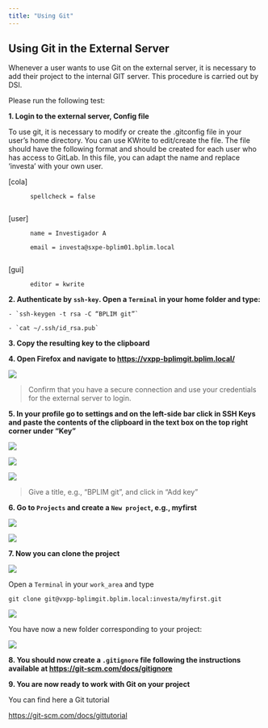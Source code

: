 ```yaml
---
title: "Using Git"
---
```



## Using Git in the External Server

Whenever a user wants to use Git on the external server, it is necessary to add their project to the internal GIT server. This procedure is carried out by DSI.

Please run the following test:

**1.	Login to the external server, Config file**

To use git, it is necessary to modify or create the .gitconfig file in your user's home directory. You can use KWrite to edit/create the file. The file should have the following format and should be created for each user who has access to GitLab. In this file, you can adapt the name and replace 'investa' with your own user.


  [cola]
  
          spellcheck = false
          
  [user]
  
          name = Investigador A
          
          email = investa@sxpe-bplim01.bplim.local
          
  [gui]
  
          editor = kwrite




**2.	Authenticate by `ssh-key`. Open a `Terminal` in your home folder and type:**

    - `ssh-keygen -t rsa -C “BPLIM git”`

    - `cat ~/.ssh/id_rsa.pub`
    
    

**3.	Copy the resulting key to the clipboard**



**4.	Open Firefox and navigate to [https://vxpp-bplimgit.bplim.local/](https://vxpp-bplimgit.bplim.local/)**


![](images/fig1.png)

> Confirm that you have a secure connection and use your credentials for the external server to login. 



**5.	In your profile go to settings and on the left-side bar click in SSH Keys and paste the contents of the clipboard in the text box on the top right corner under "Key"**

![](images/fig2.png)

![](images/fig3.png)

![](images/fig4.png)

> Give a title, e.g., "BPLIM git", and click in "Add key"




**6. Go to `Projects` and create a `New project`, e.g., myfirst**


![](images/fig5.png)


![](images/fig7.png)



**7. Now you can clone the project**


![](images/fig6.png)

Open a `Terminal` in your `work_area` and type

`git clone git@vxpp-bplimgit.bplim.local:investa/myfirst.git`


![](images/fig8.png)



You have now a new folder corresponding to your project:

![](images/fig9.png)



**8. You should now create a `.gitignore` file following the instructions available at [https://git-scm.com/docs/gitignore](https://git-scm.com/docs/gitignore)**



**9. You are now ready to work with Git on your project**

You can find here a Git tutorial

[https://git-scm.com/docs/gittutorial](https://git-scm.com/docs/gittutorial)


